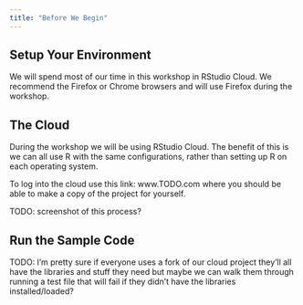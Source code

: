 ```yaml
---
title: "Before We Begin"
---
```


## Setup Your Environment

We will spend most of our time in this workshop in RStudio Cloud. We recommend the Firefox or Chrome browsers and will use Firefox during the workshop.

   
## The Cloud

During the workshop we will be using RStudio Cloud. The benefit of this is we can all use R with the same configurations, rather than setting up R on each operating system.

To log into the cloud use this link: www.TODO.com where you should be able to make a copy of the project for yourself. 

TODO: screenshot of this process?

## Run the Sample Code

TODO: I'm pretty sure if everyone uses a fork of our cloud project they'll all have the libraries and stuff they need but maybe we can walk them through running a test file that will fail if they didn't have the libraries installed/loaded? 

